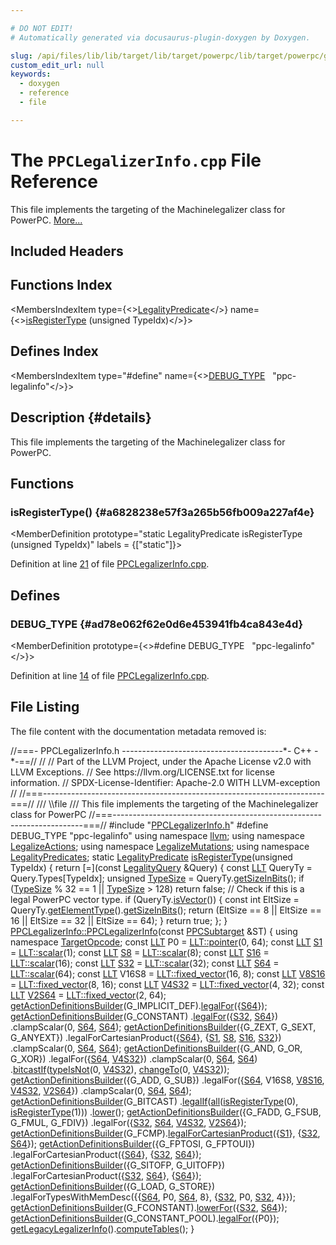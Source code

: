 ```yaml
---

# DO NOT EDIT!
# Automatically generated via docusaurus-plugin-doxygen by Doxygen.

slug: /api/files/lib/lib/target/lib/target/powerpc/lib/target/powerpc/gisel/ppclegalizerinfo-cpp
custom_edit_url: null
keywords:
  - doxygen
  - reference
  - file

---
```





# The `PPCLegalizerInfo.cpp` File Reference

<DoxygenPage pluginConfig={pluginConfig}>

This file implements the targeting of the Machinelegalizer class for PowerPC. <a href="#details">More...</a>

## Included Headers

<IncludesList>
<IncludesListItem
  filePath="PPCLegalizerInfo.h"
  permalink="/docs/api/files/lib/lib/target/lib/target/powerpc/lib/target/powerpc/gisel/ppclegalizerinfo-h"
  isLocal="true" />
</IncludesList>

## Functions Index

<MembersIndex>

<MembersIndexItem
  type={<><a href="/docs/api/namespaces/llvm/#a652895328c6f5785e94ac8b51b37d63c">LegalityPredicate</a></>}
  name={<><a href="#a6828238e57f3a265b56fb009a227af4e">isRegisterType</a> (unsigned TypeIdx)</>}>
</MembersIndexItem>

</MembersIndex>

## Defines Index

<MembersIndex>

<MembersIndexItem
  type="#define"
  name={<><a href="#ad78e062f62e0d6e453941fb4ca843e4d">DEBUG&#95;TYPE</a>&nbsp;&nbsp;&nbsp;&quot;ppc-legalinfo&quot;</>}>
</MembersIndexItem>

</MembersIndex>

## Description {#details}

This file implements the targeting of the Machinelegalizer class for PowerPC.

<SectionDefinition>

## Functions

### isRegisterType() {#a6828238e57f3a265b56fb009a227af4e}

<MemberDefinition
  prototype="static LegalityPredicate isRegisterType (unsigned TypeIdx)"
  labels = {["static"]}>

Definition at line <a href="#l00021">21</a> of file <a href="/docs/api/files/lib/lib/target/lib/target/powerpc/lib/target/powerpc/gisel/ppclegalizerinfo-cpp">PPCLegalizerInfo.cpp</a>.
</MemberDefinition>

</SectionDefinition>

<SectionDefinition>

## Defines

### DEBUG&#95;TYPE {#ad78e062f62e0d6e453941fb4ca843e4d}

<MemberDefinition
  prototype={<>#define DEBUG&#95;TYPE&nbsp;&nbsp;&nbsp;&quot;ppc-legalinfo&quot;</>}>

Definition at line <a href="#l00014">14</a> of file <a href="/docs/api/files/lib/lib/target/lib/target/powerpc/lib/target/powerpc/gisel/ppclegalizerinfo-cpp">PPCLegalizerInfo.cpp</a>.
</MemberDefinition>

</SectionDefinition>

## File Listing

The file content with the documentation metadata removed is:

<ProgramListing>

<Link id="l00001" /><CodeLine lineNumber="1"><Highlight kind="comment">//===- PPCLegalizerInfo.h ----------------------------------------&#42;- C++ -&#42;-==//</Highlight><Highlight kind="normal"></Highlight></CodeLine>
<Link id="l00002" /><CodeLine lineNumber="2"><Highlight kind="normal"></Highlight><Highlight kind="comment">//</Highlight><Highlight kind="normal"></Highlight></CodeLine>
<Link id="l00003" /><CodeLine lineNumber="3"><Highlight kind="normal"></Highlight><Highlight kind="comment">// Part of the LLVM Project, under the Apache License v2.0 with LLVM Exceptions.</Highlight><Highlight kind="normal"></Highlight></CodeLine>
<Link id="l00004" /><CodeLine lineNumber="4"><Highlight kind="normal"></Highlight><Highlight kind="comment">// See https://llvm.org/LICENSE.txt for license information.</Highlight><Highlight kind="normal"></Highlight></CodeLine>
<Link id="l00005" /><CodeLine lineNumber="5"><Highlight kind="normal"></Highlight><Highlight kind="comment">// SPDX-License-Identifier: Apache-2.0 WITH LLVM-exception</Highlight><Highlight kind="normal"></Highlight></CodeLine>
<Link id="l00006" /><CodeLine lineNumber="6"><Highlight kind="normal"></Highlight><Highlight kind="comment">//</Highlight><Highlight kind="normal"></Highlight></CodeLine>
<Link id="l00007" /><CodeLine lineNumber="7"><Highlight kind="normal"></Highlight><Highlight kind="comment">//===----------------------------------------------------------------------===//</Highlight><Highlight kind="comment"></Highlight></CodeLine>
<Link id="l00008" /><CodeLine lineNumber="8"><Highlight kind="comment">/// \\file</Highlight></CodeLine>
<Link id="l00009" /><CodeLine lineNumber="9"><Highlight kind="comment">/// This file implements the targeting of the Machinelegalizer class for PowerPC</Highlight><Highlight kind="normal"></Highlight></CodeLine>
<Link id="l00010" /><CodeLine lineNumber="10"><Highlight kind="normal"></Highlight><Highlight kind="comment">//===----------------------------------------------------------------------===//</Highlight><Highlight kind="normal"></Highlight></CodeLine>
<Link id="l00011" /><CodeLine lineNumber="11"><Highlight kind="normal"></Highlight></CodeLine>
<Link id="l00012" /><CodeLine lineNumber="12"><Highlight kind="normal"></Highlight><Highlight kind="preprocessor">#include &quot;<a href="/docs/api/files/lib/lib/target/lib/target/powerpc/lib/target/powerpc/gisel/ppclegalizerinfo-h">PPCLegalizerInfo.h</a>&quot;</Highlight><Highlight kind="normal"></Highlight></CodeLine>
<Link id="l00013" /><CodeLine lineNumber="13"><Highlight kind="normal"></Highlight></CodeLine>
<Link id="l00014" /><CodeLine lineNumber="14" lineLink="#ad78e062f62e0d6e453941fb4ca843e4d"><Highlight kind="normal"></Highlight><Highlight kind="preprocessor">#define DEBUG&#95;TYPE &quot;ppc-legalinfo&quot;</Highlight><Highlight kind="normal"></Highlight></CodeLine>
<Link id="l00015" /><CodeLine lineNumber="15"><Highlight kind="normal"></Highlight></CodeLine>
<Link id="l00016" /><CodeLine lineNumber="16"><Highlight kind="normal"></Highlight><Highlight kind="keyword">using namespace </Highlight><Highlight kind="normal"><a href="/docs/api/namespaces/llvm">llvm</a>;</Highlight></CodeLine>
<Link id="l00017" /><CodeLine lineNumber="17"><Highlight kind="normal"></Highlight><Highlight kind="keyword">using namespace </Highlight><Highlight kind="normal"><a href="/docs/api/namespaces/llvm/legalizeactions">LegalizeActions</a>;</Highlight></CodeLine>
<Link id="l00018" /><CodeLine lineNumber="18"><Highlight kind="normal"></Highlight><Highlight kind="keyword">using namespace </Highlight><Highlight kind="normal"><a href="/docs/api/namespaces/llvm/legalizemutations">LegalizeMutations</a>;</Highlight></CodeLine>
<Link id="l00019" /><CodeLine lineNumber="19"><Highlight kind="normal"></Highlight><Highlight kind="keyword">using namespace </Highlight><Highlight kind="normal"><a href="/docs/api/namespaces/llvm/legalitypredicates">LegalityPredicates</a>;</Highlight></CodeLine>
<Link id="l00020" /><CodeLine lineNumber="20"><Highlight kind="normal"></Highlight></CodeLine>
<Link id="l00021" /><CodeLine lineNumber="21" lineLink="#a6828238e57f3a265b56fb009a227af4e"><Highlight kind="normal"></Highlight><Highlight kind="keyword">static</Highlight><Highlight kind="normal"> <a href="/docs/api/namespaces/llvm/#a652895328c6f5785e94ac8b51b37d63c">LegalityPredicate</a> <a href="#a6828238e57f3a265b56fb009a227af4e">isRegisterType</a>(</Highlight><Highlight kind="keywordtype">unsigned</Highlight><Highlight kind="normal"> TypeIdx) &#123;</Highlight></CodeLine>
<Link id="l00022" /><CodeLine lineNumber="22"><Highlight kind="normal">  </Highlight><Highlight kind="keywordflow">return</Highlight><Highlight kind="normal"> &#91;=&#93;(</Highlight><Highlight kind="keyword">const</Highlight><Highlight kind="normal"> <a href="/docs/api/structs/llvm/legalityquery">LegalityQuery</a> &amp;Query) &#123;</Highlight></CodeLine>
<Link id="l00023" /><CodeLine lineNumber="23"><Highlight kind="normal">    </Highlight><Highlight kind="keyword">const</Highlight><Highlight kind="normal"> <a href="/docs/api/classes/llvm/llt">LLT</a> QueryTy = Query.Types&#91;TypeIdx&#93;;</Highlight></CodeLine>
<Link id="l00024" /><CodeLine lineNumber="24"><Highlight kind="normal">    </Highlight><Highlight kind="keywordtype">unsigned</Highlight><Highlight kind="normal"> <a href="/docs/api/classes/llvm/typesize">TypeSize</a> = QueryTy.<a href="/docs/api/classes/llvm/llt/#a956ffd0de93798f523683b447646dd92">getSizeInBits</a>();</Highlight></CodeLine>
<Link id="l00025" /><CodeLine lineNumber="25"><Highlight kind="normal"></Highlight></CodeLine>
<Link id="l00026" /><CodeLine lineNumber="26"><Highlight kind="normal">    </Highlight><Highlight kind="keywordflow">if</Highlight><Highlight kind="normal"> (<a href="/docs/api/classes/llvm/typesize">TypeSize</a> % 32 == 1 || <a href="/docs/api/classes/llvm/typesize">TypeSize</a> &gt; 128)</Highlight></CodeLine>
<Link id="l00027" /><CodeLine lineNumber="27"><Highlight kind="normal">      </Highlight><Highlight kind="keywordflow">return</Highlight><Highlight kind="normal"> </Highlight><Highlight kind="keyword">false</Highlight><Highlight kind="normal">;</Highlight></CodeLine>
<Link id="l00028" /><CodeLine lineNumber="28"><Highlight kind="normal"></Highlight></CodeLine>
<Link id="l00029" /><CodeLine lineNumber="29"><Highlight kind="normal">    </Highlight><Highlight kind="comment">// Check if this is a legal PowerPC vector type.</Highlight><Highlight kind="normal"></Highlight></CodeLine>
<Link id="l00030" /><CodeLine lineNumber="30"><Highlight kind="normal">    </Highlight><Highlight kind="keywordflow">if</Highlight><Highlight kind="normal"> (QueryTy.<a href="/docs/api/classes/llvm/llt/#a7da5cc6e8aadd4d5fb6dd68f8ec12b7e">isVector</a>()) &#123;</Highlight></CodeLine>
<Link id="l00031" /><CodeLine lineNumber="31"><Highlight kind="normal">      </Highlight><Highlight kind="keyword">const</Highlight><Highlight kind="normal"> </Highlight><Highlight kind="keywordtype">int</Highlight><Highlight kind="normal"> EltSize = QueryTy.<a href="/docs/api/classes/llvm/llt/#aa24450f600cabd7212bd264a6dbc190c">getElementType</a>().<a href="/docs/api/classes/llvm/llt/#a956ffd0de93798f523683b447646dd92">getSizeInBits</a>();</Highlight></CodeLine>
<Link id="l00032" /><CodeLine lineNumber="32"><Highlight kind="normal">      </Highlight><Highlight kind="keywordflow">return</Highlight><Highlight kind="normal"> (EltSize == 8 || EltSize == 16 || EltSize == 32 || EltSize == 64);</Highlight></CodeLine>
<Link id="l00033" /><CodeLine lineNumber="33"><Highlight kind="normal">    &#125;</Highlight></CodeLine>
<Link id="l00034" /><CodeLine lineNumber="34"><Highlight kind="normal"></Highlight></CodeLine>
<Link id="l00035" /><CodeLine lineNumber="35"><Highlight kind="normal">    </Highlight><Highlight kind="keywordflow">return</Highlight><Highlight kind="normal"> </Highlight><Highlight kind="keyword">true</Highlight><Highlight kind="normal">;</Highlight></CodeLine>
<Link id="l00036" /><CodeLine lineNumber="36"><Highlight kind="normal">  &#125;;</Highlight></CodeLine>
<Link id="l00037" /><CodeLine lineNumber="37"><Highlight kind="normal">&#125;</Highlight></CodeLine>
<Link id="l00038" /><CodeLine lineNumber="38"><Highlight kind="normal"></Highlight></CodeLine>
<Link id="l00039" /><CodeLine lineNumber="39" lineLink="/docs/api/classes/llvm/ppclegalizerinfo/#ae83d1a82dbe98543ff9238ae236b5e20"><Highlight kind="normal"><a href="/docs/api/classes/llvm/ppclegalizerinfo/#ae83d1a82dbe98543ff9238ae236b5e20">PPCLegalizerInfo::PPCLegalizerInfo</a>(</Highlight><Highlight kind="keyword">const</Highlight><Highlight kind="normal"> <a href="/docs/api/classes/llvm/ppcsubtarget">PPCSubtarget</a> &amp;ST) &#123;</Highlight></CodeLine>
<Link id="l00040" /><CodeLine lineNumber="40"><Highlight kind="normal">  </Highlight><Highlight kind="keyword">using namespace </Highlight><Highlight kind="normal"><a href="/docs/api/namespaces/llvm/targetopcode">TargetOpcode</a>;</Highlight></CodeLine>
<Link id="l00041" /><CodeLine lineNumber="41"><Highlight kind="normal">  </Highlight><Highlight kind="keyword">const</Highlight><Highlight kind="normal"> <a href="/docs/api/classes/llvm/llt">LLT</a> P0 = <a href="/docs/api/classes/llvm/llt/#a7ff0361855acbbe71b15b8dc6003fbc5">LLT::pointer</a>(0, 64);</Highlight></CodeLine>
<Link id="l00042" /><CodeLine lineNumber="42"><Highlight kind="normal">  </Highlight><Highlight kind="keyword">const</Highlight><Highlight kind="normal"> <a href="/docs/api/classes/llvm/llt">LLT</a> <a href="/docs/api/files/lib/lib/target/lib/target/amdgpu/amdgpulegalizerinfo-cpp/#a22eabd3566ae5f32cb6f594f4f343399">S1</a> = <a href="/docs/api/classes/llvm/llt/#a67021459c7ef8f9a634b4eac7ffd0f96">LLT::scalar</a>(1);</Highlight></CodeLine>
<Link id="l00043" /><CodeLine lineNumber="43"><Highlight kind="normal">  </Highlight><Highlight kind="keyword">const</Highlight><Highlight kind="normal"> <a href="/docs/api/classes/llvm/llt">LLT</a> <a href="/docs/api/files/lib/lib/target/lib/target/amdgpu/amdgpulegalizerinfo-cpp/#af00ba7c018760702ba16a5009cec810c">S8</a> = <a href="/docs/api/classes/llvm/llt/#a67021459c7ef8f9a634b4eac7ffd0f96">LLT::scalar</a>(8);</Highlight></CodeLine>
<Link id="l00044" /><CodeLine lineNumber="44"><Highlight kind="normal">  </Highlight><Highlight kind="keyword">const</Highlight><Highlight kind="normal"> <a href="/docs/api/classes/llvm/llt">LLT</a> <a href="/docs/api/files/lib/lib/target/lib/target/amdgpu/amdgpulegalizerinfo-cpp/#acd57bd926bf1c8815e21e1291a54d151">S16</a> = <a href="/docs/api/classes/llvm/llt/#a67021459c7ef8f9a634b4eac7ffd0f96">LLT::scalar</a>(16);</Highlight></CodeLine>
<Link id="l00045" /><CodeLine lineNumber="45"><Highlight kind="normal">  </Highlight><Highlight kind="keyword">const</Highlight><Highlight kind="normal"> <a href="/docs/api/classes/llvm/llt">LLT</a> <a href="/docs/api/files/lib/lib/target/lib/target/amdgpu/amdgpulegalizerinfo-cpp/#a33c95d7d51d4b0b421aaf3d40796b859">S32</a> = <a href="/docs/api/classes/llvm/llt/#a67021459c7ef8f9a634b4eac7ffd0f96">LLT::scalar</a>(32);</Highlight></CodeLine>
<Link id="l00046" /><CodeLine lineNumber="46"><Highlight kind="normal">  </Highlight><Highlight kind="keyword">const</Highlight><Highlight kind="normal"> <a href="/docs/api/classes/llvm/llt">LLT</a> <a href="/docs/api/files/lib/lib/target/lib/target/amdgpu/amdgpulegalizerinfo-cpp/#a2b96ee4926f7c19420d19ecaf7adc1a8">S64</a> = <a href="/docs/api/classes/llvm/llt/#a67021459c7ef8f9a634b4eac7ffd0f96">LLT::scalar</a>(64);</Highlight></CodeLine>
<Link id="l00047" /><CodeLine lineNumber="47"><Highlight kind="normal">  </Highlight><Highlight kind="keyword">const</Highlight><Highlight kind="normal"> <a href="/docs/api/classes/llvm/llt">LLT</a> V16S8 = <a href="/docs/api/classes/llvm/llt/#acd1eca3232b7b3072543294cd2377a37">LLT::fixed&#95;vector</a>(16, 8);</Highlight></CodeLine>
<Link id="l00048" /><CodeLine lineNumber="48"><Highlight kind="normal">  </Highlight><Highlight kind="keyword">const</Highlight><Highlight kind="normal"> <a href="/docs/api/classes/llvm/llt">LLT</a> <a href="/docs/api/files/lib/lib/target/lib/target/amdgpu/amdgpulegalizerinfo-cpp/#af904a5a62bedccf8107722036a8df0ce">V8S16</a> = <a href="/docs/api/classes/llvm/llt/#acd1eca3232b7b3072543294cd2377a37">LLT::fixed&#95;vector</a>(8, 16);</Highlight></CodeLine>
<Link id="l00049" /><CodeLine lineNumber="49"><Highlight kind="normal">  </Highlight><Highlight kind="keyword">const</Highlight><Highlight kind="normal"> <a href="/docs/api/classes/llvm/llt">LLT</a> <a href="/docs/api/files/lib/lib/target/lib/target/amdgpu/amdgpulegalizerinfo-cpp/#a0af4f63c268470ef2eac6477d33fdce4">V4S32</a> = <a href="/docs/api/classes/llvm/llt/#acd1eca3232b7b3072543294cd2377a37">LLT::fixed&#95;vector</a>(4, 32);</Highlight></CodeLine>
<Link id="l00050" /><CodeLine lineNumber="50"><Highlight kind="normal">  </Highlight><Highlight kind="keyword">const</Highlight><Highlight kind="normal"> <a href="/docs/api/classes/llvm/llt">LLT</a> <a href="/docs/api/files/lib/lib/target/lib/target/amdgpu/amdgpulegalizerinfo-cpp/#acb4ecd614e176840d5b2360a176f1333">V2S64</a> = <a href="/docs/api/classes/llvm/llt/#acd1eca3232b7b3072543294cd2377a37">LLT::fixed&#95;vector</a>(2, 64);</Highlight></CodeLine>
<Link id="l00051" /><CodeLine lineNumber="51"><Highlight kind="normal">  <a href="/docs/api/classes/llvm/legalizerinfo/#a32539827696dafee94ee79c3321b4245">getActionDefinitionsBuilder</a>(G&#95;IMPLICIT&#95;DEF).<a href="/docs/api/classes/llvm/legalizeruleset/#a1c27c69ac65f9d4937858c10288a17f6">legalFor</a>(&#123;<a href="/docs/api/files/lib/lib/target/lib/target/amdgpu/amdgpulegalizerinfo-cpp/#a2b96ee4926f7c19420d19ecaf7adc1a8">S64</a>&#125;);</Highlight></CodeLine>
<Link id="l00052" /><CodeLine lineNumber="52"><Highlight kind="normal">  <a href="/docs/api/classes/llvm/legalizerinfo/#a32539827696dafee94ee79c3321b4245">getActionDefinitionsBuilder</a>(G&#95;CONSTANT)</Highlight></CodeLine>
<Link id="l00053" /><CodeLine lineNumber="53"><Highlight kind="normal">      .<a href="/docs/api/classes/llvm/legalizeruleset/#a1c27c69ac65f9d4937858c10288a17f6">legalFor</a>(&#123;<a href="/docs/api/files/lib/lib/target/lib/target/amdgpu/amdgpulegalizerinfo-cpp/#a33c95d7d51d4b0b421aaf3d40796b859">S32</a>, <a href="/docs/api/files/lib/lib/target/lib/target/amdgpu/amdgpulegalizerinfo-cpp/#a2b96ee4926f7c19420d19ecaf7adc1a8">S64</a>&#125;)</Highlight></CodeLine>
<Link id="l00054" /><CodeLine lineNumber="54"><Highlight kind="normal">      .clampScalar(0, <a href="/docs/api/files/lib/lib/target/lib/target/amdgpu/amdgpulegalizerinfo-cpp/#a2b96ee4926f7c19420d19ecaf7adc1a8">S64</a>, <a href="/docs/api/files/lib/lib/target/lib/target/amdgpu/amdgpulegalizerinfo-cpp/#a2b96ee4926f7c19420d19ecaf7adc1a8">S64</a>);</Highlight></CodeLine>
<Link id="l00055" /><CodeLine lineNumber="55"><Highlight kind="normal">  <a href="/docs/api/classes/llvm/legalizerinfo/#a32539827696dafee94ee79c3321b4245">getActionDefinitionsBuilder</a>(&#123;G&#95;ZEXT, G&#95;SEXT, G&#95;ANYEXT&#125;)</Highlight></CodeLine>
<Link id="l00056" /><CodeLine lineNumber="56"><Highlight kind="normal">      .legalForCartesianProduct(&#123;<a href="/docs/api/files/lib/lib/target/lib/target/amdgpu/amdgpulegalizerinfo-cpp/#a2b96ee4926f7c19420d19ecaf7adc1a8">S64</a>&#125;, &#123;<a href="/docs/api/files/lib/lib/target/lib/target/amdgpu/amdgpulegalizerinfo-cpp/#a22eabd3566ae5f32cb6f594f4f343399">S1</a>, <a href="/docs/api/files/lib/lib/target/lib/target/amdgpu/amdgpulegalizerinfo-cpp/#af00ba7c018760702ba16a5009cec810c">S8</a>, <a href="/docs/api/files/lib/lib/target/lib/target/amdgpu/amdgpulegalizerinfo-cpp/#acd57bd926bf1c8815e21e1291a54d151">S16</a>, <a href="/docs/api/files/lib/lib/target/lib/target/amdgpu/amdgpulegalizerinfo-cpp/#a33c95d7d51d4b0b421aaf3d40796b859">S32</a>&#125;)</Highlight></CodeLine>
<Link id="l00057" /><CodeLine lineNumber="57"><Highlight kind="normal">      .clampScalar(0, <a href="/docs/api/files/lib/lib/target/lib/target/amdgpu/amdgpulegalizerinfo-cpp/#a2b96ee4926f7c19420d19ecaf7adc1a8">S64</a>, <a href="/docs/api/files/lib/lib/target/lib/target/amdgpu/amdgpulegalizerinfo-cpp/#a2b96ee4926f7c19420d19ecaf7adc1a8">S64</a>);</Highlight></CodeLine>
<Link id="l00058" /><CodeLine lineNumber="58"><Highlight kind="normal">  <a href="/docs/api/classes/llvm/legalizerinfo/#a32539827696dafee94ee79c3321b4245">getActionDefinitionsBuilder</a>(&#123;G&#95;AND, G&#95;OR, G&#95;XOR&#125;)</Highlight></CodeLine>
<Link id="l00059" /><CodeLine lineNumber="59"><Highlight kind="normal">      .legalFor(&#123;<a href="/docs/api/files/lib/lib/target/lib/target/amdgpu/amdgpulegalizerinfo-cpp/#a2b96ee4926f7c19420d19ecaf7adc1a8">S64</a>, <a href="/docs/api/files/lib/lib/target/lib/target/amdgpu/amdgpulegalizerinfo-cpp/#a0af4f63c268470ef2eac6477d33fdce4">V4S32</a>&#125;)</Highlight></CodeLine>
<Link id="l00060" /><CodeLine lineNumber="60"><Highlight kind="normal">      .clampScalar(0, <a href="/docs/api/files/lib/lib/target/lib/target/amdgpu/amdgpulegalizerinfo-cpp/#a2b96ee4926f7c19420d19ecaf7adc1a8">S64</a>, <a href="/docs/api/files/lib/lib/target/lib/target/amdgpu/amdgpulegalizerinfo-cpp/#a2b96ee4926f7c19420d19ecaf7adc1a8">S64</a>)</Highlight></CodeLine>
<Link id="l00061" /><CodeLine lineNumber="61"><Highlight kind="normal">      .<a href="/docs/api/classes/llvm/legalizeruleset/#a3128e17013a7e7dd6a855d0b00ad60f9">bitcastIf</a>(<a href="/docs/api/namespaces/llvm/legalitypredicates/#ab82dcf447c1a6ace035cab178a049b39">typeIsNot</a>(0, <a href="/docs/api/files/lib/lib/target/lib/target/amdgpu/amdgpulegalizerinfo-cpp/#a0af4f63c268470ef2eac6477d33fdce4">V4S32</a>), <a href="/docs/api/namespaces/llvm/legalizemutations/#acd331b959990c033f8d612adf7701b05">changeTo</a>(0, <a href="/docs/api/files/lib/lib/target/lib/target/amdgpu/amdgpulegalizerinfo-cpp/#a0af4f63c268470ef2eac6477d33fdce4">V4S32</a>));</Highlight></CodeLine>
<Link id="l00062" /><CodeLine lineNumber="62"><Highlight kind="normal">  <a href="/docs/api/classes/llvm/legalizerinfo/#a32539827696dafee94ee79c3321b4245">getActionDefinitionsBuilder</a>(&#123;G&#95;ADD, G&#95;SUB&#125;)</Highlight></CodeLine>
<Link id="l00063" /><CodeLine lineNumber="63"><Highlight kind="normal">      .legalFor(&#123;<a href="/docs/api/files/lib/lib/target/lib/target/amdgpu/amdgpulegalizerinfo-cpp/#a2b96ee4926f7c19420d19ecaf7adc1a8">S64</a>, V16S8, <a href="/docs/api/files/lib/lib/target/lib/target/amdgpu/amdgpulegalizerinfo-cpp/#af904a5a62bedccf8107722036a8df0ce">V8S16</a>, <a href="/docs/api/files/lib/lib/target/lib/target/amdgpu/amdgpulegalizerinfo-cpp/#a0af4f63c268470ef2eac6477d33fdce4">V4S32</a>, <a href="/docs/api/files/lib/lib/target/lib/target/amdgpu/amdgpulegalizerinfo-cpp/#acb4ecd614e176840d5b2360a176f1333">V2S64</a>&#125;)</Highlight></CodeLine>
<Link id="l00064" /><CodeLine lineNumber="64"><Highlight kind="normal">      .clampScalar(0, <a href="/docs/api/files/lib/lib/target/lib/target/amdgpu/amdgpulegalizerinfo-cpp/#a2b96ee4926f7c19420d19ecaf7adc1a8">S64</a>, <a href="/docs/api/files/lib/lib/target/lib/target/amdgpu/amdgpulegalizerinfo-cpp/#a2b96ee4926f7c19420d19ecaf7adc1a8">S64</a>);</Highlight></CodeLine>
<Link id="l00065" /><CodeLine lineNumber="65"><Highlight kind="normal">  <a href="/docs/api/classes/llvm/legalizerinfo/#a32539827696dafee94ee79c3321b4245">getActionDefinitionsBuilder</a>(G&#95;BITCAST)</Highlight></CodeLine>
<Link id="l00066" /><CodeLine lineNumber="66"><Highlight kind="normal">      .<a href="/docs/api/classes/llvm/legalizeruleset/#af6dcfac5a30e4050e3ac204f27062fe6">legalIf</a>(<a href="/docs/api/namespaces/llvm/legalitypredicates/#ad7ac7032baa62cc00002886633b9f281">all</a>(<a href="/docs/api/files/lib/lib/target/lib/target/amdgpu/amdgpulegalizerinfo-cpp/#a2ea867ab6af309ac37d89c0ac9242600">isRegisterType</a>(0), <a href="/docs/api/files/lib/lib/target/lib/target/amdgpu/amdgpulegalizerinfo-cpp/#a2ea867ab6af309ac37d89c0ac9242600">isRegisterType</a>(1)))</Highlight></CodeLine>
<Link id="l00067" /><CodeLine lineNumber="67"><Highlight kind="normal">      .<a href="/docs/api/classes/llvm/legalizeruleset/#a6a836d4faf3f9f04f1f04cc5f6de3c03">lower</a>();</Highlight></CodeLine>
<Link id="l00068" /><CodeLine lineNumber="68"><Highlight kind="normal"></Highlight></CodeLine>
<Link id="l00069" /><CodeLine lineNumber="69"><Highlight kind="normal">  <a href="/docs/api/classes/llvm/legalizerinfo/#a32539827696dafee94ee79c3321b4245">getActionDefinitionsBuilder</a>(&#123;G&#95;FADD, G&#95;FSUB, G&#95;FMUL, G&#95;FDIV&#125;)</Highlight></CodeLine>
<Link id="l00070" /><CodeLine lineNumber="70"><Highlight kind="normal">      .legalFor(&#123;<a href="/docs/api/files/lib/lib/target/lib/target/amdgpu/amdgpulegalizerinfo-cpp/#a33c95d7d51d4b0b421aaf3d40796b859">S32</a>, <a href="/docs/api/files/lib/lib/target/lib/target/amdgpu/amdgpulegalizerinfo-cpp/#a2b96ee4926f7c19420d19ecaf7adc1a8">S64</a>, <a href="/docs/api/files/lib/lib/target/lib/target/amdgpu/amdgpulegalizerinfo-cpp/#a0af4f63c268470ef2eac6477d33fdce4">V4S32</a>, <a href="/docs/api/files/lib/lib/target/lib/target/amdgpu/amdgpulegalizerinfo-cpp/#acb4ecd614e176840d5b2360a176f1333">V2S64</a>&#125;);</Highlight></CodeLine>
<Link id="l00071" /><CodeLine lineNumber="71"><Highlight kind="normal"></Highlight></CodeLine>
<Link id="l00072" /><CodeLine lineNumber="72"><Highlight kind="normal">  <a href="/docs/api/classes/llvm/legalizerinfo/#a32539827696dafee94ee79c3321b4245">getActionDefinitionsBuilder</a>(G&#95;FCMP).<a href="/docs/api/classes/llvm/legalizeruleset/#ae4c02bcf9d3bfdee70f097d0b6aeb9f3">legalForCartesianProduct</a>(&#123;<a href="/docs/api/files/lib/lib/target/lib/target/amdgpu/amdgpulegalizerinfo-cpp/#a22eabd3566ae5f32cb6f594f4f343399">S1</a>&#125;,</Highlight></CodeLine>
<Link id="l00073" /><CodeLine lineNumber="73"><Highlight kind="normal">                                                               &#123;<a href="/docs/api/files/lib/lib/target/lib/target/amdgpu/amdgpulegalizerinfo-cpp/#a33c95d7d51d4b0b421aaf3d40796b859">S32</a>, <a href="/docs/api/files/lib/lib/target/lib/target/amdgpu/amdgpulegalizerinfo-cpp/#a2b96ee4926f7c19420d19ecaf7adc1a8">S64</a>&#125;);</Highlight></CodeLine>
<Link id="l00074" /><CodeLine lineNumber="74"><Highlight kind="normal"></Highlight></CodeLine>
<Link id="l00075" /><CodeLine lineNumber="75"><Highlight kind="normal">  <a href="/docs/api/classes/llvm/legalizerinfo/#a32539827696dafee94ee79c3321b4245">getActionDefinitionsBuilder</a>(&#123;G&#95;FPTOSI, G&#95;FPTOUI&#125;)</Highlight></CodeLine>
<Link id="l00076" /><CodeLine lineNumber="76"><Highlight kind="normal">      .legalForCartesianProduct(&#123;<a href="/docs/api/files/lib/lib/target/lib/target/amdgpu/amdgpulegalizerinfo-cpp/#a2b96ee4926f7c19420d19ecaf7adc1a8">S64</a>&#125;, &#123;<a href="/docs/api/files/lib/lib/target/lib/target/amdgpu/amdgpulegalizerinfo-cpp/#a33c95d7d51d4b0b421aaf3d40796b859">S32</a>, <a href="/docs/api/files/lib/lib/target/lib/target/amdgpu/amdgpulegalizerinfo-cpp/#a2b96ee4926f7c19420d19ecaf7adc1a8">S64</a>&#125;);</Highlight></CodeLine>
<Link id="l00077" /><CodeLine lineNumber="77"><Highlight kind="normal"></Highlight></CodeLine>
<Link id="l00078" /><CodeLine lineNumber="78"><Highlight kind="normal">  <a href="/docs/api/classes/llvm/legalizerinfo/#a32539827696dafee94ee79c3321b4245">getActionDefinitionsBuilder</a>(&#123;G&#95;SITOFP, G&#95;UITOFP&#125;)</Highlight></CodeLine>
<Link id="l00079" /><CodeLine lineNumber="79"><Highlight kind="normal">      .legalForCartesianProduct(&#123;<a href="/docs/api/files/lib/lib/target/lib/target/amdgpu/amdgpulegalizerinfo-cpp/#a33c95d7d51d4b0b421aaf3d40796b859">S32</a>, <a href="/docs/api/files/lib/lib/target/lib/target/amdgpu/amdgpulegalizerinfo-cpp/#a2b96ee4926f7c19420d19ecaf7adc1a8">S64</a>&#125;, &#123;<a href="/docs/api/files/lib/lib/target/lib/target/amdgpu/amdgpulegalizerinfo-cpp/#a2b96ee4926f7c19420d19ecaf7adc1a8">S64</a>&#125;);</Highlight></CodeLine>
<Link id="l00080" /><CodeLine lineNumber="80"><Highlight kind="normal"></Highlight></CodeLine>
<Link id="l00081" /><CodeLine lineNumber="81"><Highlight kind="normal">  <a href="/docs/api/classes/llvm/legalizerinfo/#a32539827696dafee94ee79c3321b4245">getActionDefinitionsBuilder</a>(&#123;G&#95;LOAD, G&#95;STORE&#125;)</Highlight></CodeLine>
<Link id="l00082" /><CodeLine lineNumber="82"><Highlight kind="normal">      .legalForTypesWithMemDesc(&#123;&#123;<a href="/docs/api/files/lib/lib/target/lib/target/amdgpu/amdgpulegalizerinfo-cpp/#a2b96ee4926f7c19420d19ecaf7adc1a8">S64</a>, P0, <a href="/docs/api/files/lib/lib/target/lib/target/amdgpu/amdgpulegalizerinfo-cpp/#a2b96ee4926f7c19420d19ecaf7adc1a8">S64</a>, 8&#125;, &#123;<a href="/docs/api/files/lib/lib/target/lib/target/amdgpu/amdgpulegalizerinfo-cpp/#a33c95d7d51d4b0b421aaf3d40796b859">S32</a>, P0, <a href="/docs/api/files/lib/lib/target/lib/target/amdgpu/amdgpulegalizerinfo-cpp/#a33c95d7d51d4b0b421aaf3d40796b859">S32</a>, 4&#125;&#125;);</Highlight></CodeLine>
<Link id="l00083" /><CodeLine lineNumber="83"><Highlight kind="normal"></Highlight></CodeLine>
<Link id="l00084" /><CodeLine lineNumber="84"><Highlight kind="normal">  <a href="/docs/api/classes/llvm/legalizerinfo/#a32539827696dafee94ee79c3321b4245">getActionDefinitionsBuilder</a>(G&#95;FCONSTANT).<a href="/docs/api/classes/llvm/legalizeruleset/#a6eec582df34bb1c63e8666b41ff561ec">lowerFor</a>(&#123;<a href="/docs/api/files/lib/lib/target/lib/target/amdgpu/amdgpulegalizerinfo-cpp/#a33c95d7d51d4b0b421aaf3d40796b859">S32</a>, <a href="/docs/api/files/lib/lib/target/lib/target/amdgpu/amdgpulegalizerinfo-cpp/#a2b96ee4926f7c19420d19ecaf7adc1a8">S64</a>&#125;);</Highlight></CodeLine>
<Link id="l00085" /><CodeLine lineNumber="85"><Highlight kind="normal">  <a href="/docs/api/classes/llvm/legalizerinfo/#a32539827696dafee94ee79c3321b4245">getActionDefinitionsBuilder</a>(G&#95;CONSTANT&#95;POOL).<a href="/docs/api/classes/llvm/legalizeruleset/#a1c27c69ac65f9d4937858c10288a17f6">legalFor</a>(&#123;P0&#125;);</Highlight></CodeLine>
<Link id="l00086" /><CodeLine lineNumber="86"><Highlight kind="normal"></Highlight></CodeLine>
<Link id="l00087" /><CodeLine lineNumber="87"><Highlight kind="normal">  <a href="/docs/api/classes/llvm/legalizerinfo/#a33b434e9218db992447f811551810394">getLegacyLegalizerInfo</a>().<a href="/docs/api/classes/llvm/legacylegalizerinfo/#a6b586580f1e35e04ae0f3186fadd6594">computeTables</a>();</Highlight></CodeLine>
<Link id="l00088" /><CodeLine lineNumber="88"><Highlight kind="normal">&#125;</Highlight></CodeLine>

</ProgramListing>

</DoxygenPage>
